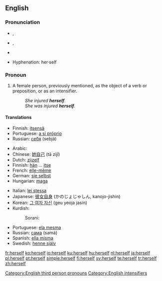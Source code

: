 ==English==

{{rank|passed|true|friend|293|herself|year|dear|high}}

===Pronunciation===
{{English reflexive pronouns}}
*{{a|RP}} {{IPA|/hɜːˈsɛlf/}}, {{SAMPA|/h3:"sElf/}}
*{{a|GenAm}} {{IPA|/hɝˈsɛlf/}}, {{SAMPA|/h3`s"Elf/}}
*{{audio|en-us-herself.ogg|Audio (US)}}
*:{{rhymes|ɛlf}}
*Hyphenation: her·self

===Pronoun===
{{en-pron|desc=the reflexive form of [[she]], the third person singular, feminine, personal pronoun|masculine|himself|neuter|itself|plural|themselves}}

# A female person, previously mentioned, as the object of a verb or preposition, or as an intensifier.
#:''She injured '''herself'''.''
#:''She was injured '''herself'''.''

====Translations====
{{trans-top|(as object)}}
*Finnish: [[itsensä]]
*Portuguese: [[a si próprio]]
*Russian: [[себя]] (sebjá)
{{trans-bottom}}

{{trans-top|(as intensifier)}}
*Arabic: {{Arab|[[نفسها]]}} {{IPAchar|(nafsúha)}}
*Chinese: [[她自己]] (tā zìjǐ)
*Dutch: [[zijzelf]]
*Finnish: [[hän]] ... [[itse]]
*French: [[elle-même]]
*German: [[sie selbst]]
*Hungarian: [[maga]]
{{trans-mid}}
*Italian: [[lei stessa]]
*Japanese: [[彼女自身]] (かのじょじゃしん, kanojo-jishin)
*Korean: [[그 여자 자신]] (geu yeoja jasin)
*Kurdish:
*:Sorani: {{t|ku|خۆی|tr=xoi|sc=KUchar}}
*Portuguese: [[ela mesma]]
*Russian: [[сама]] (samá)
*Spanish: [[ella misma]]
*Swedish: [[henne själv]]
{{trans-bottom}}

[[Category:English third person pronouns]]
[[Category:English intensifiers]]

[[fr:herself]]
[[ko:herself]]
[[io:herself]]
[[ku:herself]]
[[hu:herself]]
[[nl:herself]]
[[ja:herself]]
[[pl:herself]]
[[pt:herself]]
[[simple:herself]]
[[fi:herself]]
[[sv:herself]]
[[te:herself]]
[[tr:herself]]
[[zh:herself]]